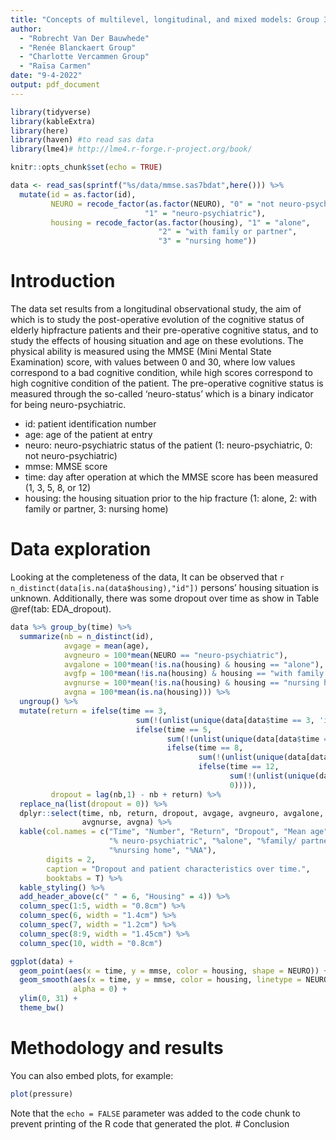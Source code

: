 ```yaml
---
title: "Concepts of multilevel, longitudinal, and mixed models: Group 3"
author: 
  - "Robrecht Van Der Bauwhede"
  - "Renée Blanckaert Group"
  - "Charlotte Vercammen Group"
  - "Raïsa Carmen"
date: "9-4-2022"
output: pdf_document
---
```


```r
library(tidyverse)
library(kableExtra)
library(here)
library(haven) #to read sas data
library(lme4)# http://lme4.r-forge.r-project.org/book/

knitr::opts_chunk$set(echo = TRUE)

data <- read_sas(sprintf("%s/data/mmse.sas7bdat",here())) %>%
  mutate(id = as.factor(id),
         NEURO = recode_factor(as.factor(NEURO), "0" = "not neuro-psychiatric", 
                              "1" = "neuro-psychiatric"),
         housing = recode_factor(as.factor(housing), "1" = "alone",
                                 "2" = "with family or partner", 
                                 "3" = "nursing home")) 

```

# Introduction
The data set results from a longitudinal observational study, the aim of which is to
study the post-operative evolution of the cognitive status of elderly hipfracture patients and their pre-operative
cognitive status, and to study the effects of housing situation and age on these evolutions.
The physical ability is measured using the MMSE (Mini Mental State Examination) score, with values between 0
and 30, where low values correspond to a bad cognitive condition, while high scores correspond to high cognitive
condition of the patient. The pre-operative cognitive status is measured through the so-called ‘neuro-status’
which is a binary indicator for being neuro-psychiatric.

- id: patient identification number
- age: age of the patient at entry
- neuro: neuro-psychiatric status of the patient (1: neuro-psychiatric, 0: not neuro-psychiatric)
- mmse: MMSE score
- time: day after operation at which the MMSE score has been measured (1, 3, 5, 8, or 12)
- housing: the housing situation prior to the hip fracture (1: alone, 2: with family or partner, 3: nursing
home)


# Data exploration

Looking at the completeness of the data, It can be observed that `r n_distinct(data[is.na(data$housing),"id"])` persons' housing situation is unknown. Additionally, there was some dropout over time as show in Table \@ref(tab: EDA_dropout).

```r
data %>% group_by(time) %>%
  summarize(nb = n_distinct(id),
            avgage = mean(age),
            avgneuro = 100*mean(NEURO == "neuro-psychiatric"),
            avgalone = 100*mean(!is.na(housing) & housing == "alone"),
            avgfp = 100*mean(!is.na(housing) & housing == "with family or partner"),
            avgnurse = 100*mean(!is.na(housing) & housing == "nursing home"),
            avgna = 100*mean(is.na(housing))) %>%
  ungroup() %>%
  mutate(return = ifelse(time == 3,
                            sum(!(unlist(unique(data[data$time == 3, 'id'])) %in% unlist(unique(data[data$time == 1, 'id'])))),
                            ifelse(time == 5,
                                   sum(!(unlist(unique(data[data$time == 5, 'id'])) %in% unlist(unique(data[data$time == 3, 'id'])))), 
                                   ifelse(time == 8,
                                          sum(!(unlist(unique(data[data$time == 8, 'id'])) %in% unlist(unique(data[data$time == 5, 'id'])))),
                                          ifelse(time == 12,
                                                 sum(!(unlist(unique(data[data$time == 15, 'id'])) %in% unlist(unique(data[data$time == 12, 'id'])))),
                                                 0)))),
         dropout = lag(nb,1) - nb + return) %>%
  replace_na(list(dropout = 0)) %>% 
  dplyr::select(time, nb, return, dropout, avgage, avgneuro, avgalone, avgfp, 
                avgnurse, avgna) %>%
  kable(col.names = c("Time", "Number", "Return", "Dropout", "Mean age", 
                      "% neuro-psychiatric", "%alone", "%family/ partner", 
                      "%nursing home", "%NA"),
        digits = 2,
        caption = "Dropout and patient characteristics over time.",
        booktabs = T) %>%
  kable_styling() %>%
  add_header_above(c(" " = 6, "Housing" = 4)) %>%
  column_spec(1:5, width = "0.8cm") %>%
  column_spec(6, width = "1.4cm") %>%
  column_spec(7, width = "1.2cm") %>%
  column_spec(8:9, width = "1.45cm") %>%
  column_spec(10, width = "0.8cm") 
```


```r
ggplot(data) + 
  geom_point(aes(x = time, y = mmse, color = housing, shape = NEURO)) +
  geom_smooth(aes(x = time, y = mmse, color = housing, linetype = NEURO),
              alpha = 0) +
  ylim(0, 31) +
  theme_bw()
```



# Methodology and results

You can also embed plots, for example:

```r
plot(pressure)
```
 
Note that the `echo = FALSE` parameter was added to the code chunk to prevent printing of the R code that generated the plot.
# Conclusion
 
